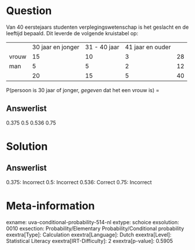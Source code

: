 Question
========

Van 40 eerstejaars studenten verplegingswetenschap is het geslacht en de
leeftijd bepaald. Dit leverde de volgende kruistabel op:

  ------- ------------------- -------------- ------------------ ----
          30 jaar en jonger   31 - 40 jaar   41 jaar en ouder    
  vrouw   15                  10             3                  28
  man     5                   5              2                  12
          20                  15             5                  40
  ------- ------------------- -------------- ------------------ ----

P(persoon is 30 jaar of jonger, *gegeven* dat het een vrouw is) =

Answerlist
----------

0.375
0.5
0.536
0.75

Solution
========

Answerlist
----------

0.375: Incorrect
0.5: Incorrect
0.536: Correct
0.75: Incorrect

Meta-information
================
exname: uva-conditional-probability-514-nl
extype: schoice
exsolution: 0010
exsection: Probability/Elementary Probability/Conditional probability
exextra[Type]: Calculation
exextra[Language]: Dutch
exextra[Level]: Statistical Literacy
exextra[IRT-Difficulty]: 2
exextra[p-value]: 0.5905
